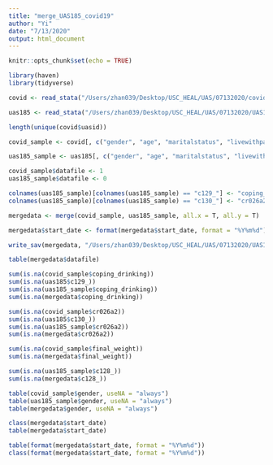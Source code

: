 ```yaml
---
title: "merge_UAS185_covid19"
author: "Yi"
date: "7/13/2020"
output: html_document
---
```


```r
knitr::opts_chunk$set(echo = TRUE)
```

```r
library(haven)
library(tidyverse)
```

```r
covid <- read_stata("/Users/zhan039/Desktop/USC_HEAL/UAS/07132020/covid_panal/covidpanel_us_stata_jul_8_2020.dta")

uas185 <- read_stata("/Users/zhan039/Desktop/USC_HEAL/UAS/07132020/UAS185/uas185.dta")
```

```r
length(unique(covid$uasid))
```

```r
covid_sample <- covid[, c("gender", "age", "maritalstatus", "livewithpartner", "education", "hisplatino", "race", "working", "sick_leave", "unemp_look", "retired", "disabled", "laborstatus", "employmenttype", "workfullpart", "hourswork", "hhincome", "anyhhmember", "hhmembernumber", "final_weight", "start_date", "coping_drinking", "cr026a2", "uasid")]

uas185_sample <- uas185[, c("gender", "age", "maritalstatus", "livewithpartner", "education", "hisplatino", "race", "working", "sick_leave", "unemp_look", "retired", "disabled", "laborstatus", "employmenttype", "workfullpart", "hourswork", "hhincome", "anyhhmember", "hhmembernumber", "start_date", "c128_","c129_", "c130_", "uasid")]

covid_sample$datafile <- 1
uas185_sample$datafile <- 0

colnames(uas185_sample)[colnames(uas185_sample) == "c129_"] <- "coping_drinking"
colnames(uas185_sample)[colnames(uas185_sample) == "c130_"] <- "cr026a2"

mergedata <- merge(covid_sample, uas185_sample, all.x = T, all.y = T)

mergedata$start_date <- format(mergedata$start_date, format = "%Y%m%d")

write_sav(mergedata, "/Users/zhan039/Desktop/USC_HEAL/UAS/07132020/UAS185_COVID19_B.sav")
```

```r
table(mergedata$datafile)

sum(is.na(covid_sample$coping_drinking))
sum(is.na(uas185$c129_))
sum(is.na(uas185_sample$coping_drinking))
sum(is.na(mergedata$coping_drinking))

sum(is.na(covid_sample$cr026a2))
sum(is.na(uas185$c130_))
sum(is.na(uas185_sample$cr026a2))
sum(is.na(mergedata$cr026a2))

sum(is.na(covid_sample$final_weight))
sum(is.na(mergedata$final_weight))

sum(is.na(uas185_sample$c128_))
sum(is.na(mergedata$c128_))

table(covid_sample$gender, useNA = "always")
table(uas185_sample$gender, useNA = "always")
table(mergedata$gender, useNA = "always")

class(mergedata$start_date)
table(mergedata$start_date)

table(format(mergedata$start_date, format = "%Y%m%d"))
class(format(mergedata$start_date, format = "%Y%m%d"))
```

